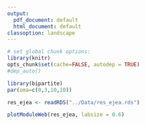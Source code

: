 ```yaml
---
output:
  pdf_document: default
  html_document: default
classoption: landscape
---
```


```r
# set global chunk options: 
library(knitr)
opts_chunk$set(cache=FALSE, autodep = TRUE)
#dep_auto()

```



```r
library(bipartite)
par(oma=c(0,3,10,10)) 

res_ejea <- readRDS("../Data/res_ejea.rds")

plotModuleWeb(res_ejea, labsize = 0.6)

```

